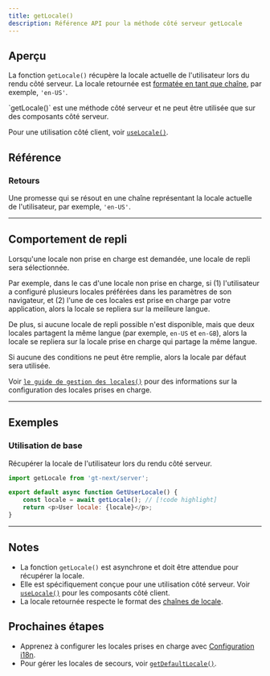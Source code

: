 ```yaml
---
title: getLocale()
description: Référence API pour la méthode côté serveur getLocale
---
```


## Aperçu

La fonction `getLocale()` récupère la locale actuelle de l'utilisateur lors du rendu côté serveur.
La locale retournée est [formatée en tant que chaîne](/docs/reference/locale-strings), par exemple, `'en-US'`.

<Callout>
    `getLocale()` est une méthode côté serveur et ne peut être utilisée que sur des composants côté serveur.
</Callout>

Pour une utilisation côté client, voir [`useLocale()`](/docs/next/api/helpers/useLocale).

## Référence

### Retours

Une promesse qui se résout en une chaîne représentant la locale actuelle de l'utilisateur, par exemple, `'en-US'`.

---

## Comportement de repli
Lorsqu'une locale non prise en charge est demandée, une locale de repli sera sélectionnée.

Par exemple, dans le cas d'une locale non prise en charge,
si (1) l'utilisateur a configuré plusieurs locales préférées dans les paramètres de son navigateur,
et (2) l'une de ces locales est prise en charge par votre application,
alors la locale se repliera sur la meilleure langue.

De plus, si aucune locale de repli possible n'est disponible,
mais que deux locales partagent la même langue (par exemple, `en-US` et `en-GB`),
alors la locale se repliera sur la locale prise en charge qui partage la même langue.

Si aucune des conditions ne peut être remplie, alors la locale par défaut sera utilisée.

Voir [`le guide de gestion des locales()`](/docs/next/reference/locale-management) pour des informations sur la configuration des locales prises en charge.

---

## Exemples

### Utilisation de base

Récupérer la locale de l'utilisateur lors du rendu côté serveur.

```javascript title="GetUserLocale.jsx" copy
import getLocale from 'gt-next/server';

export default async function GetUserLocale() {
    const locale = await getLocale(); // [!code highlight]
    return <p>User locale: {locale}</p>;
}
```

---


## Notes
 * La fonction `getLocale()` est asynchrone et doit être attendue pour récupérer la locale.
 * Elle est spécifiquement conçue pour une utilisation côté serveur. Voir [`useLocale()`](/docs/next/api/helpers/useLocale) pour les composants côté client.
 * La locale retournée respecte le format des [chaînes de locale](/docs/reference/locale-strings).

## Prochaines étapes
 * Apprenez à configurer les locales prises en charge avec [Configuration i18n](/docs/next/reference/i18n-configuration).
 * Pour gérer les locales de secours, voir [`getDefaultLocale()`](/docs/next/api/helpers/getDefaultLocale).